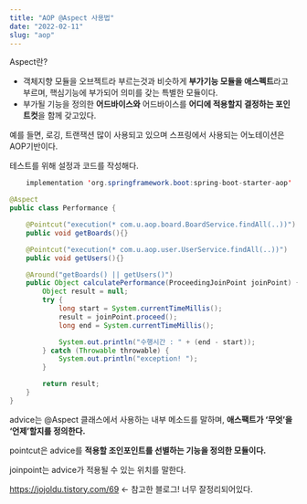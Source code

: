 ```yaml
---
title: "AOP @Aspect 사용법"
date: "2022-02-11"
slug: "aop"
---
```


Aspect란? 

- 객체지향 모듈을 오브젝트라 부르는것과 비슷하게 **부가기능 모듈을 애스펙트**라고 부르며, 핵심기능에 부가되어 의미를 갖는 특별한 모듈이다.
- 부가될 기능을 정의한 **어드바이스와** 어드바이스를 **어디에 적용할지 결정하는 포인트컷**을 함께 갖고있다.

예를 들면, 로깅, 트랜잭션 많이 사용되고 있으며 스프링에서 사용되는 어노테이션은 AOP기반이다. 

테스트를 위해 설정과 코드를 작성해다. 

```java
    implementation 'org.springframework.boot:spring-boot-starter-aop'
```

```java
@Aspect
public class Performance {

    @Pointcut("execution(* com.u.aop.board.BoardService.findAll(..))")
    public void getBoards(){}

    @Pointcut("execution(* com.u.aop.user.UserService.findAll(..))")
    public void getUsers(){}

    @Around("getBoards() || getUsers()")
    public Object calculatePerformance(ProceedingJoinPoint joinPoint) {
        Object result = null;
        try {
            long start = System.currentTimeMillis();
            result = joinPoint.proceed();
            long end = System.currentTimeMillis();

            System.out.println("수행시간 : " + (end - start));
        } catch (Throwable throwable) {
            System.out.println("exception! ");
        }

        return result;
    }
}
```

advice는 @Aspect 클래스에서 사용하는 내부 메소드를 말하며, **애스팩트가 ‘무엇’을 ‘언제’할지를 정의한다.**

pointcut은 advice를 **적용할 조인포인트를 선별하는 기능을 정의한 모듈이다.**

joinpoint는 advice가 적용될 수 있는 위치를 말한다.  

https://jojoldu.tistory.com/69 ← 참고한 블로그! 너무 잘정리되어있다.